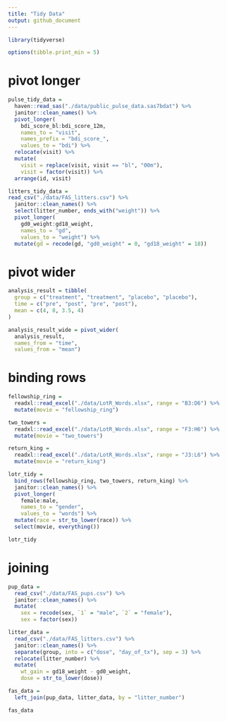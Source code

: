 ```yaml
---
title: "Tidy Data"
output: github_document
---
```


```r
library(tidyverse)

options(tibble.print_min = 5)
```


# pivot longer
```r
pulse_tidy_data = 
  haven::read_sas("./data/public_pulse_data.sas7bdat") %>%
  janitor::clean_names() %>%
  pivot_longer(
    bdi_score_bl:bdi_score_12m,
    names_to = "visit", 
    names_prefix = "bdi_score_",
    values_to = "bdi") %>%
  relocate(visit) %>%
  mutate(
    visit = replace(visit, visit == "bl", "00m"),
    visit = factor(visit)) %>%
  arrange(id, visit)
```

```r
litters_tidy_data = 
read_csv("./data/FAS_litters.csv") %>%
  janitor::clean_names() %>%
  select(litter_number, ends_with("weight")) %>%
  pivot_longer(
    gd0_weight:gd18_weight,
    names_to = "gd", 
    values_to = "weight") %>%
  mutate(gd = recode(gd, "gd0_weight" = 0, "gd18_weight" = 18))
```

# pivot wider
```r
analysis_result = tibble(
  group = c("treatment", "treatment", "placebo", "placebo"),
  time = c("pre", "post", "pre", "post"),
  mean = c(4, 8, 3.5, 4)
)

analysis_result_wide = pivot_wider(
  analysis_result, 
  names_from = "time", 
  values_from = "mean")
```

# binding rows
```r
fellowship_ring = 
  readxl::read_excel("./data/LotR_Words.xlsx", range = "B3:D6") %>%
  mutate(movie = "fellowship_ring")

two_towers = 
  readxl::read_excel("./data/LotR_Words.xlsx", range = "F3:H6") %>%
  mutate(movie = "two_towers")

return_king = 
  readxl::read_excel("./data/LotR_Words.xlsx", range = "J3:L6") %>%
  mutate(movie = "return_king")
```

```r
lotr_tidy = 
  bind_rows(fellowship_ring, two_towers, return_king) %>%
  janitor::clean_names() %>%
  pivot_longer(
    female:male,
    names_to = "gender", 
    values_to = "words") %>%
  mutate(race = str_to_lower(race)) %>% 
  select(movie, everything()) 

lotr_tidy
```

# joining 
```r
pup_data = 
  read_csv("./data/FAS_pups.csv") %>%
  janitor::clean_names() %>%
  mutate(
    sex = recode(sex, `1` = "male", `2` = "female"),
    sex = factor(sex)) 

litter_data = 
  read_csv("./data/FAS_litters.csv") %>%
  janitor::clean_names() %>%
  separate(group, into = c("dose", "day_of_tx"), sep = 3) %>%
  relocate(litter_number) %>%
  mutate(
    wt_gain = gd18_weight - gd0_weight,
    dose = str_to_lower(dose))

fas_data = 
  left_join(pup_data, litter_data, by = "litter_number")

fas_data
```

